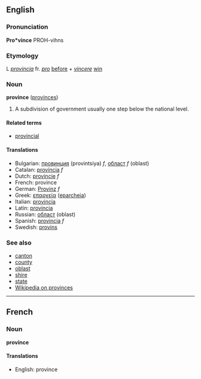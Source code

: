==English==
===Pronunciation===
'''Pro*vince'''
PROH-vihns

===Etymology===
L ''[[provincia]]'' fr. ''[[pro]]'' [[before]] + ''[[vincere]]'' [[win]]

===Noun===
'''province''' ([[provinces]])

# A subdivision of government usually one step below the national level.

====Related terms====
*[[provincial]]

====Translations====
*Bulgarian: [[провинция]] (provintsiya) ''f'', [[област]] ''f'' (oblast)
*Catalan: [[província]] ''f''
*Dutch: [[provincie]] ''f''
*French: province
*German: [[Provinz]] ''f''
*Greek: [[επαρχεία]] ([[eparcheia]])
*Italian: [[provincia]]
*Latin: [[provincia]]
*Russian: [[област]] (oblast)
*Spanish: [[provincia]] ''f''
*Swedish: [[provins]]

===See also===
*[[canton]]
*[[county]]
*[[oblast]]
*[[shire]]
*[[state]]
*[[w:Province|Wikipedia on provinces]]

----

==French==
===Noun===
'''province'''

====Translations====
*English: province